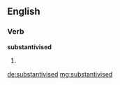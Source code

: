 ==English==

===Verb===
'''substantivised'''

# {{past of|substantivise}}

[[de:substantivised]]
[[mg:substantivised]]
